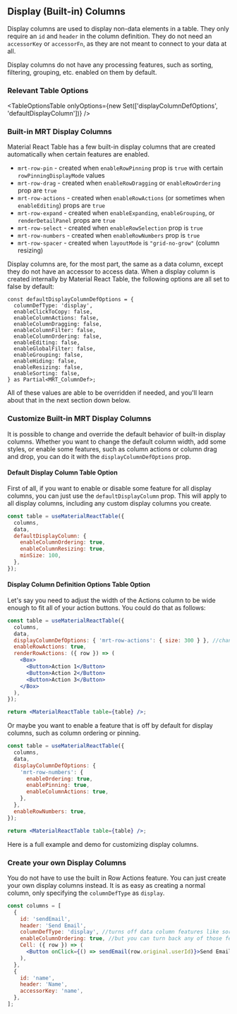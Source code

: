 
<Head>
  <title>{'Display (Built-in) Columns - Material React Table V2 Docs'}</title>
  <meta
    name="description"
    content="How to create or edit display columns in Material React Table"
  />
</Head>

## Display (Built-in) Columns

Display columns are used to display non-data elements in a table. They only require an `id` and `header` in the column definition. They do not need an `accessorKey` or `accessorFn`, as they are not meant to connect to your data at all.

Display columns do not have any processing features, such as sorting, filtering, grouping, etc. enabled on them by default.

### Relevant Table Options

<TableOptionsTable
  onlyOptions={new Set(['displayColumnDefOptions', 'defaultDisplayColumn'])}
/>

### Built-in MRT Display Columns

Material React Table has a few built-in display columns that are created automatically when certain features are enabled.

- `mrt-row-pin` - created when `enableRowPinning` prop is `true` with certain `rowPinningDisplayMode` values
- `mrt-row-drag` - created when `enableRowDragging` or `enableRowOrdering` prop are `true`
- `mrt-row-actions` - created when `enableRowActions` (or sometimes when `enableEditing`) props are `true`
- `mrt-row-expand` - created when `enableExpanding`, `enableGrouping`, or `renderDetailPanel` props are `true`
- `mrt-row-select` - created when `enableRowSelection` prop is `true`
- `mrt-row-numbers` - created when `enableRowNumbers` prop is `true`
- `mrt-row-spacer` - created when `layoutMode` is `"grid-no-grow"` (column resizing)

Display columns are, for the most part, the same as a data column, except they do not have an accessor to access data. When a display column is created internally by Material React Table, the following options are all set to false by default:

```tsx
const defaultDisplayColumnDefOptions = {
  columnDefType: 'display',
  enableClickToCopy: false,
  enableColumnActions: false,
  enableColumnDragging: false,
  enableColumnFilter: false,
  enableColumnOrdering: false,
  enableEditing: false,
  enableGlobalFilter: false,
  enableGrouping: false,
  enableHiding: false,
  enableResizing: false,
  enableSorting: false,
} as Partial<MRT_ColumnDef>;
```

All of these values are able to be overridden if needed, and you'll learn about that in the next section down below.

### Customize Built-in MRT Display Columns

It is possible to change and override the default behavior of built-in display columns. Whether you want to change the default column width, add some styles, or enable some features, such as column actions or column drag and drop, you can do it with the `displayColumnDefOptions` prop.

#### Default Display Column Table Option

First of all, if you want to enable or disable some feature for all display columns, you can just use the `defaultDisplayColumn` prop. This will apply to all display columns, including any custom display columns you create.

```jsx
const table = useMaterialReactTable({
  columns,
  data,
  defaultDisplayColumn: {
    enableColumnOrdering: true,
    enableColumnResizing: true,
    minSize: 100,
  },
});
```

#### Display Column Definition Options Table Option

Let's say you need to adjust the width of the Actions column to be wide enough to fit all of your action buttons. You could do that as follows:

```jsx
const table = useMaterialReactTable({
  columns,
  data,
  displayColumnDefOptions: { 'mrt-row-actions': { size: 300 } }, //change width of actions column to 300px
  enableRowActions: true,
  renderRowActions: ({ row }) => (
    <Box>
      <Button>Action 1</Button>
      <Button>Action 2</Button>
      <Button>Action 3</Button>
    </Box>
  ),
});

return <MaterialReactTable table={table} />;
````

Or maybe you want to enable a feature that is off by default for display columns, such as column ordering or pinning.

```jsx
const table = useMaterialReactTable({
  columns,
  data,
  displayColumnDefOptions: {
    'mrt-row-numbers': {
      enableOrdering: true,
      enablePinning: true,
      enableColumnActions: true,
    },
  },
  enableRowNumbers: true,
});

return <MaterialReactTable table={table} />;
```

Here is a full example and demo for customizing display columns.

<Example />

### Create your own Display Columns

You do not have to use the built in Row Actions feature. You can just create your own display columns instead. It is as easy as creating a normal column, only specifying the `columnDefType` as `display`.

```jsx
const columns = [
  {
    id: 'sendEmail',
    header: 'Send Email',
    columnDefType: 'display', //turns off data column features like sorting, filtering, etc.
    enableColumnOrdering: true, //but you can turn back any of those features on if you want like this
    Cell: ({ row }) => (
      <Button onClick={() => sendEmail(row.original.userId)}>Send Email</Button>
    ),
  },
  {
    id: 'name',
    header: 'Name',
    accessorKey: 'name',
  },
];
```
